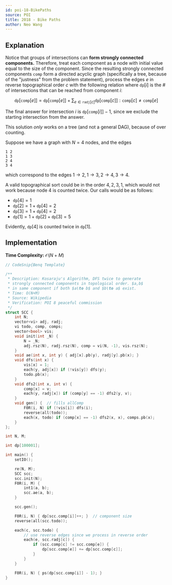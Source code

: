 ```yaml
---
id: poi-18-BikePaths
source: POI
title: 2018 - Bike Paths
author: Neo Wang
---
```


## Explanation

Notice that groups of intersections can **form strongly connected components.**
Therefore, treat each component as a node with initial value equal to the size
of the component. Since the resulting strongly connected components
$\texttt{comp}$ form a directed acyclic graph (specifically a tree, because of
the "justness" from the problem statement), process the edges $e$ in reverse
topographical order $c$ with the following relation where $\texttt{dp}[i]$ is
the # of intersections that can be reached from component $i$:

$$
\texttt{dp}[\texttt{comp}[e]] = \texttt{dp}[\texttt{comp}[e]] +\sum_{e \in \texttt{radj}[c]} \texttt{dp}[\texttt{{comp}}[c]] : \texttt{comp}[c] \neq \texttt{comp}[e]
$$

The final answer for intersection $i$ is $\texttt{dp}[\texttt{comp}[i]] - 1$,
since we exclude the starting intersection from the answer.

<Warning>

This solution _only_ works on a tree (and not a general DAG), because of over
counting.

Suppose we have a graph with $N=4$ nodes, and the edges

```
1 2
1 3
2 4
3 4
```

which correspond to the edges
$1 \rightarrow 2, 1 \rightarrow 3,2 \rightarrow 4,3 \rightarrow 4$.

A valid topographical sort could be in the order $4, 2, 3, 1$, which would not
work because node $4$ is counted twice. Our calls would be as follows:

- $\texttt{dp}[4] = 1$
- $\texttt{dp}[2] = 1 + \texttt{dp}[4] = 2$
- $\texttt{dp}[3] = 1 + \texttt{dp}[4] = 2$
- $\texttt{dp}[1] = 1 + \texttt{dp}[2] + \texttt{dp}[3] = 5$

Evidently, $\texttt{dp}[4]$ is counted twice in $\texttt{dp}[1]$.

</Warning>

## Implementation

**Time Complexity:** $\mathcal{O}(N + M)$

<LanguageSection>

<CPPSection>

```cpp
// CodeSnip{Benq Template}

/**
 * Description: Kosaraju's Algorithm, DFS twice to generate
 * strongly connected components in topological order. $a,b$
 * in same component if both $a\to b$ and $b\to a$ exist.
 * Time: O(N+M)
 * Source: Wikipedia
 * Verification: POI 8 peaceful commission
 */
struct SCC {
	int N;
	vector<vi> adj, radj;
	vi todo, comp, comps;
	vector<bool> vis;
	void init(int _N) {
		N = _N;
		adj.rsz(N), radj.rsz(N), comp = vi(N, -1), vis.rsz(N);
	}
	void ae(int x, int y) { adj[x].pb(y), radj[y].pb(x); }
	void dfs(int x) {
		vis[x] = 1;
		each(y, adj[x]) if (!vis[y]) dfs(y);
		todo.pb(x);
	}
	void dfs2(int x, int v) {
		comp[x] = v;
		each(y, radj[x]) if (comp[y] == -1) dfs2(y, v);
	}
	void gen() {  // fills allComp
		F0R(i, N) if (!vis[i]) dfs(i);
		reverse(all(todo));
		each(x, todo) if (comp[x] == -1) dfs2(x, x), comps.pb(x);
	}
};

int N, M;

int dp[100001];

int main() {
	setIO();

	re(N, M);
	SCC scc;
	scc.init(N);
	F0R(i, M) {
		int1(a, b);
		scc.ae(a, b);
	}

	scc.gen();

	F0R(i, N) { dp[scc.comp[i]]++; }  // component size
	reverse(all(scc.todo));

	each(c, scc.todo) {
		// use reverse edges since we process in reverse order
		each(e, scc.radj[c]) {
			if (scc.comp[c] != scc.comp[e]) {
				dp[scc.comp[e]] += dp[scc.comp[c]];
			}
		}
	}

	F0R(i, N) { ps(dp[scc.comp[i]] - 1); }
}
```

</CPPSection>

</LanguageSection>
